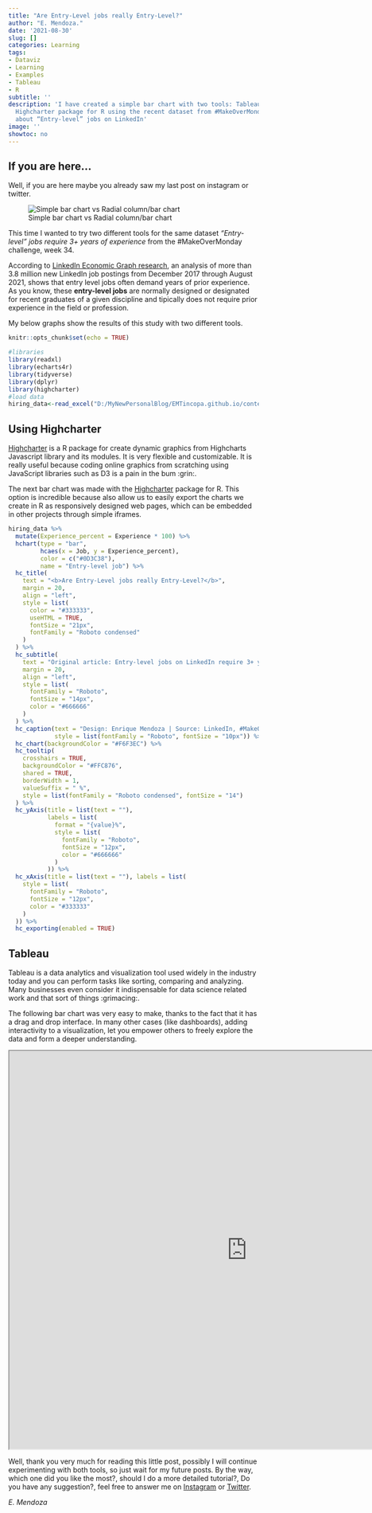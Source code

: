 ```yaml
---
title: "Are Entry-Level jobs really Entry-Level?"
author: "E. Mendoza."
date: '2021-08-30'
slug: []
categories: Learning
tags:
- Dataviz
- Learning
- Examples
- Tableau
- R
subtitle: ''
description: 'I have created a simple bar chart with two tools: Tableau public and
  Highcharter package for R using the recent dataset from #MakeOverMonday challenge
  about “Entry-level” jobs on LinkedIn'
image: ''
showtoc: no
---
```


## If you are here...

Well, if you are here maybe you already saw my last post on instagram or twitter.

![Simple bar chart vs Radial column/bar chart](D:/MyNewPersonalBlog/EMTincopa.github.io/content/post/2021-08-30-entry-level-jobs-on-linkedin-require-3-years-of-experience/Images/RadialBarChart.png)

This time I wanted to try two different tools for the same dataset _*"Entry-level" jobs require 3+ years of experience*_ from the #MakeOverMonday challenge, week 34.

According to [LinkedIn Economic Graph research](https://www.linkedin.com/pulse/hirings-new-red-line-why-newcomers-cant-land-35-jobs-george-anders/), an analysis of more than 3.8 million new LinkedIn job postings from December 2017 through August 2021, shows that entry level jobs often demand years of prior experience. As you know, these **entry-level jobs** are normally designed or designated for recent graduates of a given discipline and tipically does not require prior experience in the field or profession.

My below graphs show the results of this study with two different tools.

```r
knitr::opts_chunk$set(echo = TRUE)

#libraries
library(readxl)
library(echarts4r)
library(tidyverse)
library(dplyr)
library(highcharter)
#load data
hiring_data<-read_excel("D:/MyNewPersonalBlog/EMTincopa.github.io/content/post/2021-08-30-entry-level-jobs-on-linkedin-require-3-years-of-experience/Entry-Level LinkedIn Jobs.xlsx", sheet = 1)
```

## Using Highcharter

[Highcharter](https://www.highcharts.com) is a R package for create dynamic graphics from Highcharts Javascript library and its modules. It is very flexible and customizable. It is really useful because coding online graphics from scratching using JavaScript libraries such as D3 is a pain in the bum :grin:.

The next bar chart was made with the [Highcharter](https://www.highcharts.com) package for R. This option is incredible because also allow us to easily export the charts we create in R as responsively designed web pages, which can be embedded in other projects through simple iframes.

```r

hiring_data %>%
  mutate(Experience_percent = Experience * 100) %>%
  hchart(type = "bar",
         hcaes(x = Job, y = Experience_percent),
         color = c("#0D3C38"),
         name = "Entry-level job") %>%
  hc_title(
    text = "<b>Are Entry-Level jobs really Entry-Level?</b>",
    margin = 20,
    align = "left",
    style = list(
      color = "#333333",
      useHTML = TRUE,
      fontSize = "21px",
      fontFamily = "Roboto condensed"
    )
  ) %>%
  hc_subtitle(
    text = "Original article: Entry-level jobs on LinkedIn require 3+ years of experience",
    margin = 20,
    align = "left",
    style = list(
      fontFamily = "Roboto",
      fontSize = "14px",
      color = "#666666"
    )
  ) %>%
  hc_caption(text = "Design: Enrique Mendoza | Source: LinkedIn, #MakeOverMonday week 34, 2021",
             style = list(fontFamily = "Roboto", fontSize = "10px")) %>%
  hc_chart(backgroundColor = "#F6F3EC") %>%
  hc_tooltip(
    crosshairs = TRUE,
    backgroundColor = "#FFC876",
    shared = TRUE,
    borderWidth = 1,
    valueSuffix = " %",
    style = list(fontFamily = "Roboto condensed", fontSize = "14")
  ) %>%
  hc_yAxis(title = list(text = ""),
           labels = list(
             format = "{value}%",
             style = list(
               fontFamily = "Roboto",
               fontSize = "12px",
               color = "#666666"
             )
           )) %>%
  hc_xAxis(title = list(text = ""), labels = list(
    style = list(
      fontFamily = "Roboto",
      fontSize = "12px",
      color = "#333333"
    )
  )) %>%
  hc_exporting(enabled = TRUE)

```

## Tableau

Tableau is a data analytics and visualization tool used widely in the industry today and you can perform tasks like sorting, comparing and analyzing. Many businesses even consider it indispensable for data science related work and that sort of things :grimacing:. 

The following bar chart was very easy to make, thanks to the fact that it has a drag and drop interface. In many other cases (like dashboards), adding interactivity to a visualization, let you empower others to freely explore the data and form a deeper understanding. 


<iframe src="https://public.tableau.com/views/MakeOverMondayweek342021-Entry-leveljobsonLinkedInrequire3yearsofexperience/Dashboard1?:showVizHome=no&:embed=true"
 width="955" height="800"></iframe>
 

Well, thank you very much for reading this little post, possibly I will continue experimenting with both tools, so just wait for my future posts. By the way, which one did you like the most?, should I do a more detailed tutorial?, Do you have any suggestion?, feel free to answer me on [Instagram](instagram.com/datavizadventure/) or [Twitter](https://twitter.com/DatavizAdventuR).

 
*E. Mendoza*
